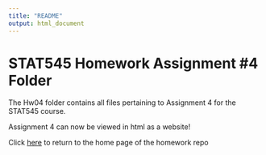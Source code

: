 ```yaml
---
title: "README"
output: html_document
---
```


# STAT545 Homework Assignment #4 Folder

The Hw04 folder contains all files pertaining to Assignment 4 for the STAT545 course.

Assignment 4 can now be viewed in html as a website!

Click [here](https://github.com/STAT545-UBC-hw-2019-20/stat545-hw-jacobgerlofs) to return to the home page of the homework repo